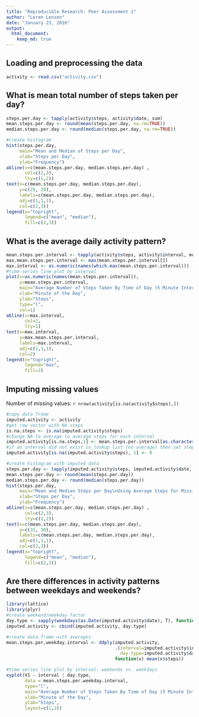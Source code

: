 ```yaml
---
title: "Reproducible Research: Peer Assessment 1"
author: "Loren Lenzen"
date: "January 23, 2016"
output: 
  html_document:
    keep_md: true
---
```


## Loading and preprocessing the data
```R
activity <- read.csv("activity.csv")
```

## What is mean total number of steps taken per day?
```R
steps.per.day <- tapply(activity$steps, activity$date, sum)
mean.steps.per.day <- round(mean(steps.per.day, na.rm=TRUE))
median.steps.per.day <- round(median(steps.per.day, na.rm=TRUE))

#create histogram
hist(steps.per.day, 
     main="Mean and Median of Steps per Day", 
     xlab="Steps per Day", 
     ylab="Frequency")
abline(v=c(mean.steps.per.day, median.steps.per.day) , 
       col=c(2,3), 
       lty=c(1,2))
text(x=c(mean.steps.per.day, median.steps.per.day), 
     y=c(25, 20), 
     labels=c(mean.steps.per.day, median.steps.per.day), 
     adj=c(1,1,1), 
     col=c(2,3))
legend(x="topright", 
       legend=c("mean", "median"), 
       fill=c(2,3))
```

## What is the average daily activity pattern?
```R
mean.steps.per.interval <- tapply(activity$steps, activity$interval, mean, na.rm=TRUE)
max.mean.steps.per.interval <- max(mean.steps.per.interval[])
max.interval <- as.numeric(names(which.max(mean.steps.per.interval)))
#time-series line plot by interval
plot(x=as.numeric(names(mean.steps.per.interval)), 
     y=mean.steps.per.interval, 
     main="Average Number of Steps Taken By Time of Day (5 Minute Intervals)",
     xlab="Minute of the Day", 
     ylab="Steps", 
     type="l", 
     col=1)
abline(v=max.interval,
       col=2,
       lty=1)
text(x=max.interval, 
     y=max.mean.steps.per.interval, 
     labels=max.interval, 
     adj=c(1,1,1), 
     col=2)
legend(x="topright",
       legend="max",
       fill=2)

```

## Imputing missing values

Number of missing values: `r nrow(activity[is.na(activity$steps),])`
```R
#copy data frame
imputed.activity <- activity
#get row vector with NA steps
is.na.steps <- is.na(imputed.activity$steps)
#change NA to average to average steps for each interval
imputed.activity[is.na.steps,1] <- mean.steps.per.interval[as.character(imputed.activity[is.na.steps,3])]
#if an interval did not exist in lookup list (no average) then set steps to 0
imputed.activity[is.na(imputed.activity$steps), 1] <- 0

#create histogram with imputed data
steps.per.day <- tapply(imputed.activity$steps, imputed.activity$date, sum)
mean.steps.per.day <- round(mean(steps.per.day))
median.steps.per.day <- round(median(steps.per.day))
hist(steps.per.day, 
     main="Mean and Median Steps per Day\nUsing Average Steps for Missing Data", 
     xlab="Steps per Day", 
     ylab="Frequency")
abline(v=c(mean.steps.per.day, median.steps.per.day) , 
       col=c(2,3), 
       lty=c(1,2))
text(x=c(mean.steps.per.day, median.steps.per.day), 
     y=c(35, 30),
     labels=c(mean.steps.per.day, median.steps.per.day), 
     adj=c(1,1,1), 
     col=c(2,3))
legend(x="topright", 
       legend=c("mean", "median"), 
       fill=c(2,3))
```

## Are there differences in activity patterns between weekdays and weekends?
```R
library(lattice)
library(plyr)
#create weekend/weekday factor
day.type <- sapply(weekdays(as.Date(imputed.activity$date), T), function(x) switch(x, Sun="weekend",  Sat="weekend", "weekday"))
imputed.activity <- cbind(imputed.activity, day.type)

#create data.frame with averages
mean.steps.per.weekday.interval <- ddply(imputed.activity, 
                                         .(interval=imputed.activity$interval, 
                                           day.type=imputed.activity$day.type), 
                                         function(x) mean(x$steps))

#time-series line plot by interval: weekends vs. weekdays
xyplot(V1 ~ interval | day.type, 
       data = mean.steps.per.weekday.interval, 
       type="l",
       main="Average Number of Steps Taken By Time of Day (5 Minute Intervals)",
       xlab="Minute of the Day", 
       ylab="Steps",
       layout=c(1,2))
```